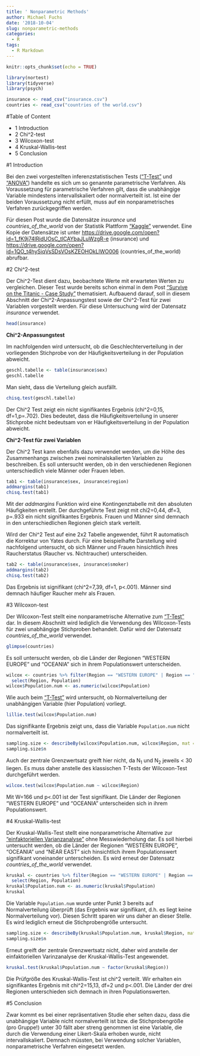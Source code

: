 ```yaml
---
title: ' Nonparametric Methods'
author: Michael Fuchs
date: '2018-10-04'
slug: nonparametric-methods
categories:
  - R
tags:
  - R Markdown
---
```



```r
knitr::opts_chunk$set(echo = TRUE)
```


```r
library(nortest)
library(tidyverse)
library(psych)
```
```r
insurance <- read_csv("insurance.csv")
countries <- read_csv("countries of the world.csv")
```


#Table of Content

+ 1 Introduction
+ 2 Chi^2-test
+ 3 Wilcoxon-test
+ 4 Kruskal-Wallis-test
+ 5 Conclusion


#1 Introduction

Bei den zwei vorgestellten inferenzstatistischen Tests (["T-Test"](https://michael-fuchs.netlify.com/2018/09/12/t-test/) und ["ANOVA"](https://michael-fuchs.netlify.com/2018/09/13/anova/)) handelte es sich um so genannte parametrische Verfahren. Als Voraussetzung für parametrische Verfahren gilt, dass die unabhängige Variable mindestens intervallskaliert oder normalverteilt ist. Ist eine der beiden Voraussetzung nicht erfüllt, muss auf ein nonparametrisches Verfahren zurückgegriffen werden. 

Für diesen Post wurde die Datensätze *insurance* und *countries_of_the_world* von der Statistik Plattform ["Kaggle"](https://www.kaggle.com) verwendet. Eine Kopie der Datensätze ist unter <https://drive.google.com/open?id=1_fK9j74lRidUOsC_tlCAYbaJLuWzgR-e> (insurance) und <https://drive.google.com/open?id=1QO_t4hySiqVsSDsVOsKZEOHOkLlWO006> (countries_of_the_world) abrufbar.


#2 Chi^2-test

Der Chi^2-Test dient dazu, beobachtete Werte mit erwarteten Werten zu vergleichen. Dieser Test wurde bereits schon einmal in dem Post ["Survive on the Titanic - Case Study"](https://michael-fuchs.netlify.com/2018/08/05/survive-on-the-titanic-case-study/) thematisiert. Aufbauend darauf, soll in diesem Abschnitt der Chi^2-Anpassungstest sowie der Chi^2-Test für zwei Variablen vorgestellt werden. Für diese Untersuchung wird der Datensatz *insurance* verwendet.
```r
head(insurance)
```

**Chi^2-Anpassungstest**

Im nachfolgenden wird untersucht, ob die Geschlechterverteilung in der vorliegenden Stichprobe von der Häufigkeitsverteilung in der Population abweicht. 
```r
geschl.tabelle <- table(insurance$sex)
geschl.tabelle
```

Man sieht, dass die Verteilung gleich ausfällt.
```r
chisq.test(geschl.tabelle)
```

Der Chi^2 Test zeigt ein nicht signifikantes Ergebnis (chi^2=0,15, df=1,p=.702). Dies bedeutet, dass die Häufigkeitsverteilung in unserer Stichprobe nicht bedeutsam von er Häufigkeitsverteilung in der Population abweicht. 

**Chi^2-Test für zwei Variablen**

Der Chi^2 Test kann ebenfalls dazu verwendet werden, um die Höhe des Zusammenhangs zwischen zwei nominalskalierten Variablen zu beschreiben. Es soll untersucht werden, ob in den verschiedenen Regionen unterschiedlich viele Männer oder Frauen leben.
```r
tab1 <- table(insurance$sex, insurance$region)
addmargins(tab1)
chisq.test(tab1)
```

Mit der *addmargins* Funktion wird eine Kontingenztabelle mit den absoluten Häufigkeiten erstellt. Der durchgeführte Test zeigt mit chi2=0,44, df=3, p=.933 ein nicht signifikantes Ergebnis. Frauen und Männer sind demnach in den unterschiedlichen Regionen gleich stark verteilt. 

Wird der Chi^2 Test auf eine 2x2 Tabelle angewendet, führt R automatisch die Korrektur von Yates durch. Für eine beispielhafte Darstellung wird nachfolgend untersucht, ob sich Männer und Frauen hinsichtlich ihres Raucherstatus (Raucher vs. Nichtraucher) unterscheiden.
```r
tab2 <- table(insurance$sex, insurance$smoker)
addmargins(tab2)
chisq.test(tab2)
```

Das Ergebnis ist signifikant (chi^2=7,39, df=1, p<.001). Männer sind demnach häufiger Raucher mehr als Frauen. 


#3 Wilcoxon-test

Der Wilcoxon-Test stellt eine nonparametrische Alternative zum ["T-Test"](https://michael-fuchs.netlify.com/2018/09/12/t-test/) dar. In diesem Abschnitt wird lediglich die Verwendung des Wilcoxon-Tests für zwei unabhängige Stichproben behandelt. Dafür wird der Datensatz *countries_of_the_world* verwendet. 
```r
glimpse(countries)
```

Es soll untersucht werden, ob die Länder der Regionen "WESTERN EUROPE" und "OCEANIA" sich in ihrem Populationswert unterscheiden. 

```r
wilcox <- countries %>% filter(Region == "WESTERN EUROPE" | Region == "OCEANIA") %>%
  select(Region, Population)
wilcox$Population.num <- as.numeric(wilcox$Population)
```

Wie auch beim ["T-Test"](https://michael-fuchs.netlify.com/2018/09/12/t-test/) wird untersucht, ob Normalverteilung der unabhängigen Variable (hier Population) vorliegt. 


```r
lillie.test(wilcox$Population.num)
```

Das signifikante Ergebnis zeigt uns, dass die Variable `Population.num` nicht normalverteilt ist.  
```r
sampling.size <- describeBy(wilcox$Population.num, wilcox$Region, mat = TRUE)
sampling.size$n
```

Auch der zentrale Grenzwertsatz greift hier nicht, da N~1~ und N~2~ jeweils < 30 liegen. Es muss daher anstelle des klassischen T-Tests der Wilcoxon-Test durchgeführt werden. 
```r
wilcox.test(wilcox$Population.num ~ wilcox$Region)
```

Mit W=166 und p<.001 ist der Test signifikant. Die Länder der Regionen "WESTERN EUROPE" und "OCEANIA" unterscheiden sich in ihrem Populationswert. 


#4 Kruskal-Wallis-test

Der Kruskal-Wallis-Test stellt eine nonparametrische Alternative zur ["einfaktoriellen Varianzanalyse"](https://michael-fuchs.netlify.com/2018/09/13/anova/) ohne Messwiederholung dar. Es soll hierbei untersucht werden, ob die Länder der Regionen "WESTERN EUROPE", "OCEANIA" und "NEAR EAST" sich hinsichtlich ihrem Populationswert signifikant voneinander unterscheiden. Es wird erneut der Datensatz *countries_of_the_world* verwendet. 
```r
kruskal <- countries %>% filter(Region == "WESTERN EUROPE" | Region == "OCEANIA" | Region == "NEAR EAST") %>%
  select(Region, Population)
kruskal$Population.num <- as.numeric(kruskal$Population)
kruskal
```

Die Variable `Population.num` wurde unter Punkt 3 bereits auf Normalverteilung überprüft (das Ergebnis war signifikant, d.h. es liegt keine Normalverteilung vor). Diesen Schritt sparen wir uns daher an dieser Stelle. Es wird lediglich erneut die Stichprobengröße untersucht.
```r
sampling.size <- describeBy(kruskal$Population.num, kruskal$Region, mat = TRUE)
sampling.size$n
```

Erneut greift der zentrale Grenzwertsatz nicht, daher wird anstelle der einfaktoriellen Varinzanalyse der Kruskal-Wallis-Test angewendet. 
```r
kruskal.test(kruskal$Population.num ~ factor(kruskal$Region))
```

Die Prüfgröße des Kruskal-Wallis-Test ist chi^2 verteilt. Wir erhalten ein signifikantes Ergebnis mit chi^2=15,13, df=2 und p<.001. Die Länder der drei Regionen unterschieden sich demnach in ihren Populationswerten. 


#5 Conclusion

Zwar kommt es bei einer repräsentativen Studie eher selten dazu, dass die unabhängige Variable nicht normalverteilt ist bzw. die Stichprobengröße (pro Gruppe!) unter 30 fällt aber streng genommen ist eine Variable, die durch die Verwendung einer Likert-Skala erhoben wurde, nicht intervallskaliert. Demnach müssten, bei Verwendung solcher Variablen, nonparametrische Verfahren eingesetzt werden.   






